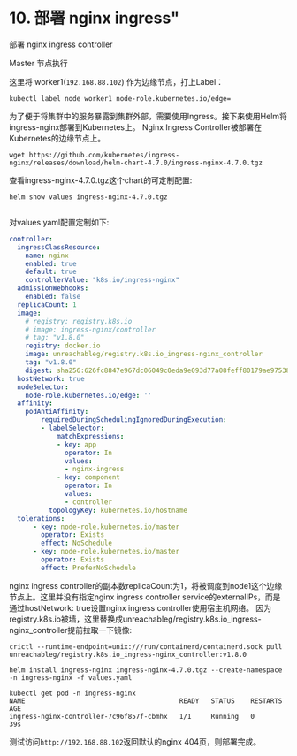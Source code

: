 # 10. 部署 nginx ingress"

部署 nginx ingress controller


<Callout type="warning" emoji="⚠️">
    Master 节点执行
</Callout>

这里将 worker1(`192.168.88.102`) 作为边缘节点，打上Label：

```
kubectl label node worker1 node-role.kubernetes.io/edge=

```


为了便于将集群中的服务暴露到集群外部，需要使用Ingress。接下来使用Helm将ingress-nginx部署到Kubernetes上。 Nginx Ingress Controller被部署在Kubernetes的边缘节点上。

```
wget https://github.com/kubernetes/ingress-nginx/releases/download/helm-chart-4.7.0/ingress-nginx-4.7.0.tgz

```
查看ingress-nginx-4.7.0.tgz这个chart的可定制配置:

```
helm show values ingress-nginx-4.7.0.tgz


```

对values.yaml配置定制如下:

```yaml
controller:
  ingressClassResource:
    name: nginx
    enabled: true
    default: true
    controllerValue: "k8s.io/ingress-nginx"
  admissionWebhooks:
    enabled: false
  replicaCount: 1
  image:
    # registry: registry.k8s.io
    # image: ingress-nginx/controller
    # tag: "v1.8.0"
    registry: docker.io
    image: unreachableg/registry.k8s.io_ingress-nginx_controller
    tag: "v1.8.0"
    digest: sha256:626fc8847e967dc06049c0eda9e093d77a08feff80179ae97538ba8b118570f3
  hostNetwork: true
  nodeSelector:
    node-role.kubernetes.io/edge: ''
  affinity:
    podAntiAffinity:
        requiredDuringSchedulingIgnoredDuringExecution:
        - labelSelector:
            matchExpressions:
            - key: app
              operator: In
              values:
              - nginx-ingress
            - key: component
              operator: In
              values:
              - controller
          topologyKey: kubernetes.io/hostname
  tolerations:
      - key: node-role.kubernetes.io/master
        operator: Exists
        effect: NoSchedule
      - key: node-role.kubernetes.io/master
        operator: Exists
        effect: PreferNoSchedule
```

nginx ingress controller的副本数replicaCount为1，将被调度到node1这个边缘节点上。这里并没有指定nginx ingress controller service的externalIPs，而是通过hostNetwork: true设置nginx ingress controller使用宿主机网络。
因为registry.k8s.io被墙，这里替换成unreachableg/registry.k8s.io_ingress-nginx_controller提前拉取一下镜像:

```
crictl --runtime-endpoint=unix:///run/containerd/containerd.sock pull unreachableg/registry.k8s.io_ingress-nginx_controller:v1.8.0
```


```
helm install ingress-nginx ingress-nginx-4.7.0.tgz --create-namespace -n ingress-nginx -f values.yaml

```

```
kubectl get pod -n ingress-nginx
NAME                                       READY   STATUS    RESTARTS   AGE
ingress-nginx-controller-7c96f857f-cbmhx   1/1     Running   0          39s
```

测试访问`http://192.168.88.102`返回默认的nginx 404页，则部署完成。

